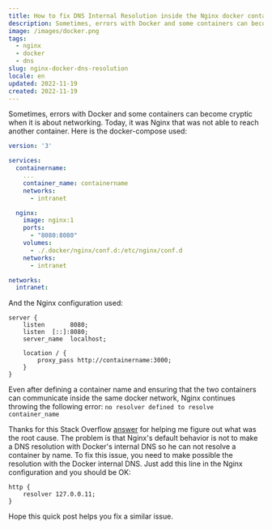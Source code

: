```yaml
---
title: How to fix DNS Internal Resolution inside the Nginx docker container
description: Sometimes, errors with Docker and some containers can become cryptic when it is about networking. Today, it was Nginx that was not able to reach another container.
image: /images/docker.png
tags:
  - nginx
  - docker
  - dns
slug: nginx-docker-dns-resolution
locale: en
updated: 2022-11-19
created: 2022-11-19
---
```


Sometimes, errors with Docker and some containers can become cryptic when it is about networking. Today, it was Nginx that was not able to reach another container. Here is the docker-compose used:

```yaml
version: '3'

services:
  containername:
    ...
    container_name: containername
    networks:
      - intranet

  nginx:
    image: nginx:1
    ports:
      - "8080:8080"
    volumes:
      - ./.docker/nginx/conf.d:/etc/nginx/conf.d
    networks:
      - intranet

networks:
  intranet:
```

And the Nginx configuration used:

```nginx
server {
    listen       8080;
    listen  [::]:8080;
    server_name  localhost;

    location / {
        proxy_pass http://containername:3000;
    }
}
```

Even after defining a container name and ensuring that the two containers can communicate inside the same docker network, Nginx continues throwing the following error: `no resolver defined to resolve container_name`

Thanks for this Stack Overflow [answer](https://stackoverflow.com/a/37656784) for helping me figure out what was the root cause. The problem is that Nginx's default behavior is not to make a DNS resolution with Docker's internal DNS so he can not resolve a container by name. To fix this issue, you need to make possible the resolution with the Docker internal DNS. Just add this line in the Nginx configuration and you should be OK:

```nginx
http {
    resolver 127.0.0.11;
}
```

Hope this quick post helps you fix a similar issue.
